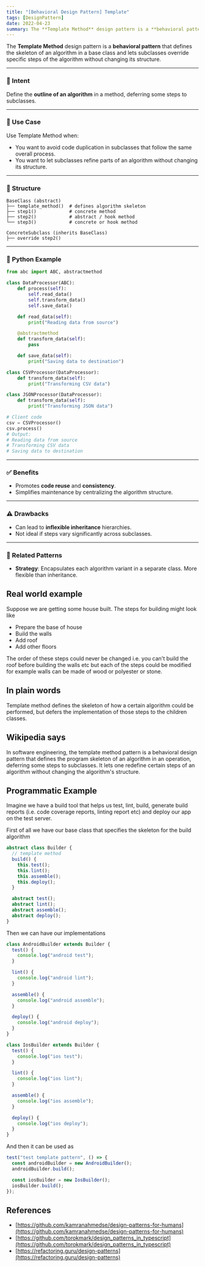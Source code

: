 ```yaml
---
title: "[Behavioral Design Pattern] Template"
tags: [DesignPattern]
date: 2022-04-23
summary: The **Template Method** design pattern is a **behavioral pattern** that defines the skeleton of an algorithm in a base class and lets subclasses override specific steps of the algorithm without changing its structure.
---
```


The **Template Method** design pattern is a **behavioral pattern** that defines the skeleton of an algorithm in a base class and lets subclasses override specific steps of the algorithm without changing its structure.

---

### 📌 Intent

Define the **outline of an algorithm** in a method, deferring some steps to subclasses.

---

### 🔧 Use Case

Use Template Method when:

- You want to avoid code duplication in subclasses that follow the same overall process.
- You want to let subclasses refine parts of an algorithm without changing its structure.

---

### 🧱 Structure

```
BaseClass (abstract)
├── template_method()  # defines algorithm skeleton
├── step1()            # concrete method
├── step2()            # abstract / hook method
└── step3()            # concrete or hook method

ConcreteSubclass (inherits BaseClass)
├── override step2()
```

---

### 🐍 Python Example

```python
from abc import ABC, abstractmethod

class DataProcessor(ABC):
    def process(self):
        self.read_data()
        self.transform_data()
        self.save_data()

    def read_data(self):
        print("Reading data from source")

    @abstractmethod
    def transform_data(self):
        pass

    def save_data(self):
        print("Saving data to destination")

class CSVProcessor(DataProcessor):
    def transform_data(self):
        print("Transforming CSV data")

class JSONProcessor(DataProcessor):
    def transform_data(self):
        print("Transforming JSON data")

# Client code
csv = CSVProcessor()
csv.process()
# Output:
# Reading data from source
# Transforming CSV data
# Saving data to destination
```

---

### ✅ Benefits

- Promotes **code reuse** and **consistency**.
- Simplifies maintenance by centralizing the algorithm structure.

---

### ⚠️ Drawbacks

- Can lead to **inflexible inheritance** hierarchies.
- Not ideal if steps vary significantly across subclasses.

---

### 🧠 Related Patterns

- **Strategy**: Encapsulates each algorithm variant in a separate class. More flexible than inheritance.

## Real world example

Suppose we are getting some house built. The steps for building might look
like

- Prepare the base of house
- Build the walls
- Add roof
- Add other floors

The order of these steps could never be changed i.e. you can't build the roof
before building the walls etc but each of the steps could be modified for
example walls can be made of wood or polyester or stone.

## In plain words

Template method defines the skeleton of how a certain algorithm could be
performed, but defers the implementation of those steps to the children
classes.

## Wikipedia says

In software engineering, the template method pattern is a behavioral design
pattern that defines the program skeleton of an algorithm in an operation,
deferring some steps to subclasses. It lets one redefine certain steps of an
algorithm without changing the algorithm's structure.

## Programmatic Example

Imagine we have a build tool that helps us test, lint, build, generate build
reports (i.e. code coverage reports, linting report etc) and deploy our app on
the test server.

First of all we have our base class that specifies the skeleton for the build
algorithm

```typescript
abstract class Builder {
  // template method
  build() {
    this.test();
    this.lint();
    this.assemble();
    this.deploy();
  }

  abstract test();
  abstract lint();
  abstract assemble();
  abstract deploy();
}
```

Then we can have our implementations

```typescript
class AndroidBuilder extends Builder {
  test() {
    console.log("android test");
  }

  lint() {
    console.log("android lint");
  }

  assemble() {
    console.log("android assemble");
  }

  deploy() {
    console.log("android deploy");
  }
}

class IosBuilder extends Builder {
  test() {
    console.log("ios test");
  }

  lint() {
    console.log("ios lint");
  }

  assemble() {
    console.log("ios assemble");
  }

  deploy() {
    console.log("ios deploy");
  }
}
```

And then it can be used as

```typescript
test("test template pattern", () => {
  const androidBuilder = new AndroidBuilder();
  androidBuilder.build();

  const iosBuilder = new IosBuilder();
  iosBuilder.build();
});
```

## References

- [https://github.com/kamranahmedse/design-patterns-for-humans](https://github.com/kamranahmedse/design-patterns-for-humans)
- [https://github.com/torokmark/design_patterns_in_typescript](https://github.com/torokmark/design_patterns_in_typescript)
- [https://refactoring.guru/design-patterns](https://refactoring.guru/design-patterns)

